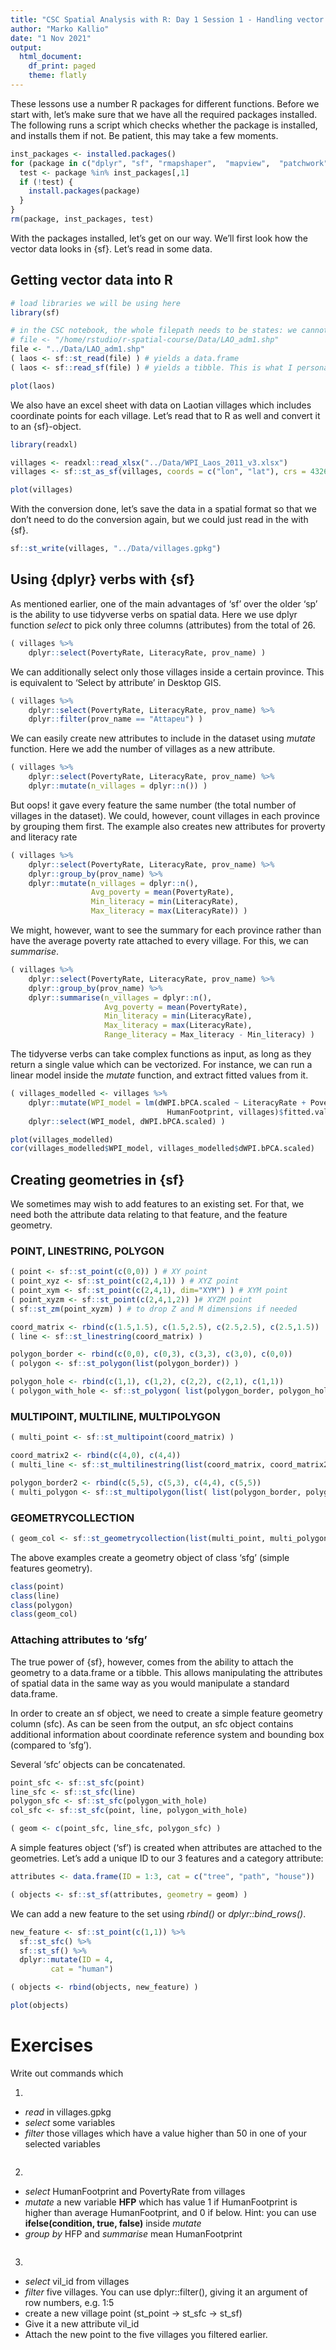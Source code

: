 ---
title: "CSC Spatial Analysis with R: Day 1 Session 1 - Handling vector data in R"
author: "Marko Kallio"
date: "1 Nov 2021"
output:
  html_document:
    df_print: paged
    theme: flatly
---


These lessons use a number R packages for different functions. Before we start with, let's make sure that we have all the required packages installed. The following runs a script which checks whether the package is installed, and installs them if not. Be patient, this may take a few moments.

```{r results='hide' }
inst_packages <- installed.packages()
for (package in c("dplyr", "sf", "rmapshaper",  "mapview",  "patchwork", "readxl", "ggplot2")) {
  test <- package %in% inst_packages[,1]
  if (!test) {
    install.packages(package)
  }
}
rm(package, inst_packages, test)

```



With the packages installed, let's get on our way. We'll first look how the vector data looks in {sf}. Let's read in some data.

## Getting vector data into R

```{r}
# load libraries we will be using here
library(sf)

# in the CSC notebook, the whole filepath needs to be states: we cannot use relative notation?
# file <- "/home/rstudio/r-spatial-course/Data/LAO_adm1.shp"
file <- "../Data/LAO_adm1.shp"
( laos <- sf::st_read(file) ) # yields a data.frame
( laos <- sf::read_sf(file) ) # yields a tibble. This is what I personally prefer

plot(laos)
```

We also have an excel sheet with data on Laotian villages which includes coordinate points for each village. Let's read that to R as well and convert it to an {sf}-object.

```{r}
library(readxl)

villages <- readxl::read_xlsx("../Data/WPI_Laos_2011_v3.xlsx")
villages <- sf::st_as_sf(villages, coords = c("lon", "lat"), crs = 4326)

plot(villages)

```


With the conversion done, let's save the data in a spatial format so that we don't
need to do the conversion again, but we could just read in the with {sf}.

```{r}
sf::st_write(villages, "../Data/villages.gpkg")
```

## Using {dplyr} verbs with {sf}


As mentioned earlier, one of the main advantages of 'sf' over the older 'sp' is the ability to use tidyverse verbs on spatial data. Here we use dplyr function *select* to pick only three columns (attributes) from the total of 26. 

```{r}
( villages %>% 
    dplyr::select(PovertyRate, LiteracyRate, prov_name) ) 
```


We can additionally select only those villages inside a certain province. This is equivalent to 'Select by attribute' in Desktop GIS.
```{r}
( villages %>% 
    dplyr::select(PovertyRate, LiteracyRate, prov_name) %>% 
    dplyr::filter(prov_name == "Attapeu") ) 
```


We can easily create new attributes to include in the dataset using *mutate* function. Here we add the number of villages as a new attribute. 
```{r}
( villages %>% 
    dplyr::select(PovertyRate, LiteracyRate, prov_name) %>% 
    dplyr::mutate(n_villages = dplyr::n()) ) 
```

But oops! it gave every feature the same number (the total number of villages in the dataset). We could, however, count villages in each province by grouping them first. The example also creates new attributes for proverty and literacy rate
```{r}
( villages %>% 
    dplyr::select(PovertyRate, LiteracyRate, prov_name) %>% 
    dplyr::group_by(prov_name) %>%
    dplyr::mutate(n_villages = dplyr::n(),
                  Avg_poverty = mean(PovertyRate),
                  Min_literacy = min(LiteracyRate),
                  Max_literacy = max(LiteracyRate)) ) 
```

We might, however, want to see the summary for each province rather than have the average poverty rate attached to every village. For this, we can *summarise*.
```{r}
( villages %>% 
    dplyr::select(PovertyRate, LiteracyRate, prov_name) %>% 
    dplyr::group_by(prov_name) %>%
    dplyr::summarise(n_villages = dplyr::n(),
                     Avg_poverty = mean(PovertyRate),
                     Min_literacy = min(LiteracyRate),
                     Max_literacy = max(LiteracyRate),
                     Range_literacy = Max_literacy - Min_literacy) )  
```


The tidyverse verbs can take complex functions as input, as long as they return a single value which can be vectorized. For instance, we can run a linear model inside the *mutate* function, and extract fitted values from it.
```{r}
( villages_modelled <- villages %>%
    dplyr::mutate(WPI_model = lm(dWPI.bPCA.scaled ~ LiteracyRate + PovertyRate +
                                   HumanFootprint, villages)$fitted.values) %>%
    dplyr::select(WPI_model, dWPI.bPCA.scaled) )

plot(villages_modelled)
cor(villages_modelled$WPI_model, villages_modelled$dWPI.bPCA.scaled)
```








## Creating geometries in {sf}

We sometimes may wish to add features to an existing set. For that, we need both the attribute data relating to that feature, and the feature geometry.


### POINT, LINESTRING, POLYGON


```{r}
( point <- sf::st_point(c(0,0)) ) # XY point
( point_xyz <- sf::st_point(c(2,4,1)) ) # XYZ point
( point_xym <- sf::st_point(c(2,4,1), dim="XYM") ) # XYM point
( point_xyzm <- sf::st_point(c(2,4,1,2)) )# XYZM point
( sf::st_zm(point_xyzm) ) # to drop Z and M dimensions if needed
```

```{r}
coord_matrix <- rbind(c(1.5,1.5), c(1.5,2.5), c(2.5,2.5), c(2.5,1.5))
( line <- sf::st_linestring(coord_matrix) )
```

```{r}
polygon_border <- rbind(c(0,0), c(0,3), c(3,3), c(3,0), c(0,0))
( polygon <- sf::st_polygon(list(polygon_border)) )

polygon_hole <- rbind(c(1,1), c(1,2), c(2,2), c(2,1), c(1,1))
( polygon_with_hole <- sf::st_polygon( list(polygon_border, polygon_hole)) )
```



### MULTIPOINT, MULTILINE, MULTIPOLYGON
```{r}
( multi_point <- sf::st_multipoint(coord_matrix) )

coord_matrix2 <- rbind(c(4,0), c(4,4))
( multi_line <- sf::st_multilinestring(list(coord_matrix, coord_matrix2)) )

polygon_border2 <- rbind(c(5,5), c(5,3), c(4,4), c(5,5))
( multi_polygon <- sf::st_multipolygon(list( list(polygon_border, polygon_hole), list(polygon_border2) )) )
```




### GEOMETRYCOLLECTION
```{r}
( geom_col <- sf::st_geometrycollection(list(multi_point, multi_polygon, multi_line)) )
```




The above examples create a geometry object of class 'sfg' (simple features geometry).
```{r}
class(point)
class(line)
class(polygon)
class(geom_col)
```




### Attaching attributes to 'sfg'

The true power of {sf}, however, comes from the ability to attach the geometry to a data.frame or a tibble. This allows manipulating the attributes of spatial data in the same way as you would manipulate a standard data.frame. 

In order to create an sf object, we need to create a simple feature geometry column (sfc). As can be seen from the output, an sfc object contains additional information about coordinate reference system and bounding box (compared to 'sfg').

Several 'sfc' objects can be concatenated.
```{r}
point_sfc <- sf::st_sfc(point)
line_sfc <- sf::st_sfc(line)
polygon_sfc <- sf::st_sfc(polygon_with_hole)
col_sfc <- sf::st_sfc(point, line, polygon_with_hole)

( geom <- c(point_sfc, line_sfc, polygon_sfc) )
```


A simple features object ('sf') is created when attributes are attached to the geometries. Let's add a unique ID to our 3 features and a category attribute:
```{r}
attributes <- data.frame(ID = 1:3, cat = c("tree", "path", "house"))

( objects <- sf::st_sf(attributes, geometry = geom) )
```

We can add a new feature to the set using *rbind()* or *dplyr::bind_rows()*.
```{r}

new_feature <- sf::st_point(c(1,1)) %>% 
  sf::st_sfc() %>% 
  sf::st_sf() %>% 
  dplyr::mutate(ID = 4,
         cat = "human")

( objects <- rbind(objects, new_feature) )

plot(objects)

```



    
# Exercises

Write out commands which

1.

* *read* in villages.gpkg
* *select* some variables
* *filter* those villages which have a value higher than 50 in one of your selected variables

```{r}

```

2.

* *select* HumanFootprint and PovertyRate from villages
* *mutate* a new variable **HFP** which has value 1 if HumanFootprint is higher than average HumanFootprint, and 0 if below. Hint: you can use **ifelse(condition, true, false)** inside *mutate*
* *group by* HFP and *summarise* mean HumanFootprint 

```{r}

```

3.

* *select* vil_id from villages
* *filter* five villages. You can use dplyr::filter(), giving it an argument of row numbers, e.g. 1:5
* create a new village point (st_point -> st_sfc -> st_sf)
* Give it a new attribute vil_id
* Attach the new point to the five villages you filtered earlier.

```{r}

```





